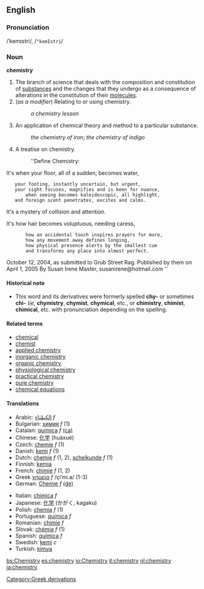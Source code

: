 ==English==
===Pronunciation===
/ˈkemɪstri/, /<tt>"kemIstri</tt>/

{{Wikipedia}}
===Noun===
'''chemistry'''

#The branch of science that deals with the composition and constitution of [[substance]]s and the changes that they undergo as a consequence of alterations in the constitution of their [[molecule]]s.
#(''as a modifier'') Relating to or using chemistry.
#:''a chemistry lesson''
#An application of chemical theory and method to a particular substance.
#: ''the chemistry of iron''; ''the chemistry of indigo''
#A treatise on chemistry.
#: ''Define Chemistry:

It's when your floor, all of a sudden, becomes water,
 	your footing, instantly uncertain, but urgent,
 	your sight focuses, magnifies and is keen for nuance, 
        when seeing becomes kaleidoscopic, all highlight,
 	and foreign scent penetrates, excites and calms.

It's a mystery of collision and attention.

It's how hair becomes voluptuous, needing caress,
        how an accidental touch inspires prayers for more,
        how any movement away defines longing,
        how physical presence alerts by the smallest cue
        and transforms any place into almost perfect.


October 12, 2004, as submitted to Grub Street Rag. Published by them on April 1, 2005
By Susan Irene Master, susanirene@hotmail.com ''


====Historical note====
*This word and its derivatives were formerly spelled '''chy-''' or sometimes '''chi-''' (''ie'', '''chymistry''', '''chymist''', '''chymical''', etc., or '''chimistry''', '''chimist''', '''chimical''', etc. with pronunciation depending on the spelling.

====Related terms====
*[[chemical]]
*[[chemist]]
*[[applied chemistry]]
*[[inorganic chemistry]]
*[[organic chemistry]]
*[[physiological chemistry]]
*[[practical chemistry]]
*[[pure chemistry]]
*[[chemical equations]]

====Translations====
{{top}}
*Arabic: [[الكِيمْيَاء]] ''f''
*Bulgarian: [[химия]] ''f'' (1)
*Catalan: [[química]] ''f'' [[:ca:química|(ca)]]
*Chinese: [[化学]] (huàxué)
*Czech: [[chemie]] ''f'' (1)
*Danish: [[kemi]] ''f'' (1)
*Dutch: [[chemie]] ''f'' (1, 2), [[scheikunde]] ''f'' (1)
*Finnish: [[kemia]]
*French: [[chimie]] ''f'' (1, 2)
*Greek [[:el:χημεία|χημεία]]  ''f'' /çiˈmi.a/ (1-3)
*German: [[Chemie]] ''f'' [[:de:Chemie|(de)]] 

{{mid}}
*Italian: [[chimica]] ''f''
*Japanese: [[化学]] (かがく, kagaku)
*Polish: [[chemia]] ''f'' (1)
*Portuguese: [[química]] ''f''
*Romanian: [[chimie]] ''f''
*Slovak: [[chémia]] ''f'' (1)
*Spanish: [[química]] ''f''
*Swedish: [[kemi]] ''c''
*Turkish: [[kimya]]
{{bottom}}

[[Category:Greek derivations]]

[[bs:Chemistry]]
[[es:chemistry]]
[[io:Chemistry]]
[[it:chemistry]]
[[nl:chemistry]]
[[ja:chemistry]]